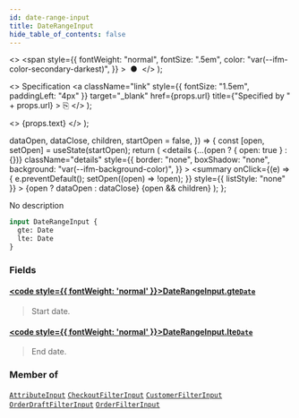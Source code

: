 ```yaml
---
id: date-range-input
title: DateRangeInput
hide_table_of_contents: false
---
```


  <>
    <span
      style={{
        fontWeight: "normal",
        fontSize: ".5em",
        color: "var(--ifm-color-secondary-darkest)",
      }}
    >
      &nbsp;●&nbsp;
    </span>
  </>
);

  <>
    Specification
    <a
      className="link"
      style={{ fontSize: "1.5em", paddingLeft: "4px" }}
      target="\_blank"
      href={props.url}
      title={"Specified by " + props.url}
    >
      ⎘
    </a>
  </>
);

  <>
    <span className={props.class}>{props.text}</span>
  </>
);


  dataOpen,
  dataClose,
  children,
  startOpen = false,
}) => {
  const [open, setOpen] = useState(startOpen);
  return (
    <details
      {...(open ? { open: true } : {})}
      className="details"
      style={{
        border: "none",
        boxShadow: "none",
        background: "var(--ifm-background-color)",
      }}
    >
      <summary
        onClick={(e) => {
          e.preventDefault();
          setOpen((open) => !open);
        }}
        style={{ listStyle: "none" }}
      >
        {open ? dataOpen : dataClose}
      </summary>
      {open && children}
    </details>
  );
};

No description

```graphql
input DateRangeInput {
  gte: Date
  lte: Date
}
```

### Fields

#### [<code style={{ fontWeight: 'normal' }}>DateRangeInput.<b>gte</b></code>](#)<Bullet />[`Date`](../../../api-reference/miscellaneous/scalars/date) <Badge class="badge badge--secondary" text="scalar"/>

> Start date.

#### [<code style={{ fontWeight: 'normal' }}>DateRangeInput.<b>lte</b></code>](#)<Bullet />[`Date`](../../../api-reference/miscellaneous/scalars/date) <Badge class="badge badge--secondary" text="scalar"/>

> End date.

### Member of

[`AttributeInput`](../../../api-reference/attributes/inputs/attribute-input) <Badge class="badge badge--secondary" text="input"/><Bullet />[`CheckoutFilterInput`](../../../api-reference/checkout/inputs/checkout-filter-input) <Badge class="badge badge--secondary" text="input"/><Bullet />[`CustomerFilterInput`](../../../api-reference/users/inputs/customer-filter-input) <Badge class="badge badge--secondary" text="input"/><Bullet />[`OrderDraftFilterInput`](../../../api-reference/orders/inputs/order-draft-filter-input) <Badge class="badge badge--secondary" text="input"/><Bullet />[`OrderFilterInput`](../../../api-reference/orders/inputs/order-filter-input) <Badge class="badge badge--secondary" text="input"/>
